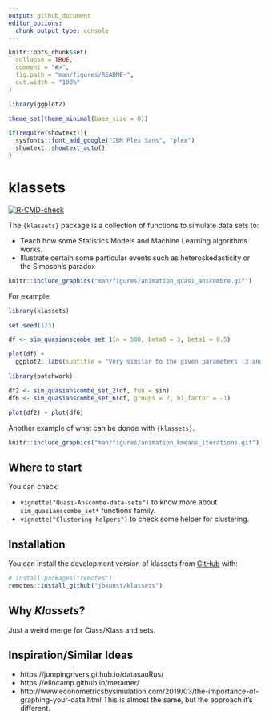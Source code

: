 ```yaml
---
output: github_document
editor_options: 
  chunk_output_type: console
---
```


<!-- README.md is generated from README.Rmd. Please edit that file -->

```r
knitr::opts_chunk$set(
  collapse = TRUE,
  comment = "#>",
  fig.path = "man/figures/README-",
  out.width = "100%"
)

library(ggplot2)

theme_set(theme_minimal(base_size = 8))

if(require(showtext)){
  sysfonts::font_add_google("IBM Plex Sans", "plex")
  showtext::showtext_auto()
}
```

# klassets

<!-- badges: start -->
[![R-CMD-check](https://github.com/jbkunst/klassets/workflows/R-CMD-check/badge.svg)](https://github.com/jbkunst/klassets/actions)
<!-- badges: end -->

The `{klassets}` package is a collection of functions to simulate data sets to:

- Teach how some Statistics Models and Machine Learning algorithms works.
- Illustrate certain some particular events such as heteroskedasticity or the Simpson's paradox

```r
knitr::include_graphics("man/figures/animation_quasi_anscombre.gif")
```

For example:

```r
library(klassets)

set.seed(123)

df <- sim_quasianscombe_set_1(n = 500, beta0 = 3, beta1 = 0.5)

plot(df) +
  ggplot2::labs(subtitle = "Very similar to the given parameters (3 and 0.5)")
```

```r
library(patchwork)

df2 <- sim_quasianscombe_set_2(df, fun = sin)
df6 <- sim_quasianscombe_set_6(df, groups = 2, b1_factor = -1)

plot(df2) + plot(df6)
```

Another example of what can be donde with `{klassets}`.

```r
knitr::include_graphics("man/figures/animation_kmeans_iterations.gif")
```

## Where to start

You can check:

- `vignette("Quasi-Anscombe-data-sets")` to know more about `sim_quasianscombe_set*` functions family.
- `vignette("Clustering-helpers")` to check some helper for clustering.

## Installation

You can install the development version of klassets from [GitHub](https://github.com/) with:

``` r
# install.packages("remotes")
remotes::install_github("jbkunst/klassets")
```

## Why _Klassets_?

Just a weird merge for Class/Klass and sets.

## Inspiration/Similar Ideas

- https://jumpingrivers.github.io/datasauRus/
- https://eliocamp.github.io/metamer/
- http://www.econometricsbysimulation.com/2019/03/the-importance-of-graphing-your-data.html This is almost the same, but the approach it's different. 
